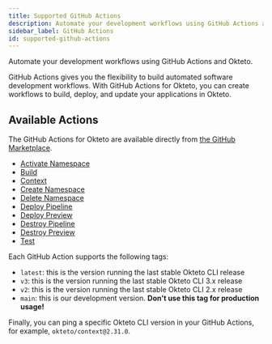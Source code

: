 ```yaml
---
title: Supported GitHub Actions
description: Automate your development workflows using GitHub Actions and Okteto
sidebar_label: GitHub Actions
id: supported-github-actions
---
```


Automate your development workflows using GitHub Actions and Okteto.

GitHub Actions gives you the flexibility to build automated software development workflows. With GitHub Actions for Okteto, you can create workflows to build, deploy, and update your applications in Okteto.

## Available Actions

The GitHub Actions for Okteto are available directly from [the GitHub Marketplace](https://github.com/marketplace?type=actions&query=okteto).

- [Activate Namespace](https://github.com/marketplace/actions/activate-namespace)
- [Build](https://github.com/marketplace/actions/okteto-build)
- [Context](https://github.com/marketplace/actions/okteto-context)
- [Create Namespace](https://github.com/marketplace/actions/create-namespace)
- [Delete Namespace](https://github.com/marketplace/actions/delete-namespace)
- [Deploy Pipeline](https://github.com/marketplace/actions/okteto-pipeline)
- [Deploy Preview](https://github.com/marketplace/actions/deploy-preview-environment)
- [Destroy Pipeline](https://github.com/marketplace/actions/destroy-okteto-pipeline)
- [Destroy Preview](https://github.com/marketplace/actions/destroy-preview-environment)
- [Test](https://github.com/marketplace/actions/okteto-test)

Each GitHub Action supports the following tags:

- `latest`: this is the version running the last stable Okteto CLI release
- `v3`: this is the version running the last stable Okteto CLI 3.x release
- `v2`: this is the version running the last stable Okteto CLI 2.x release
- `main`: this is our development version. **Don't use this tag for production usage!**

Finally, you can ping a specific Okteto CLI version in your GitHub Actions, for example, `okteto/context@2.31.0`.